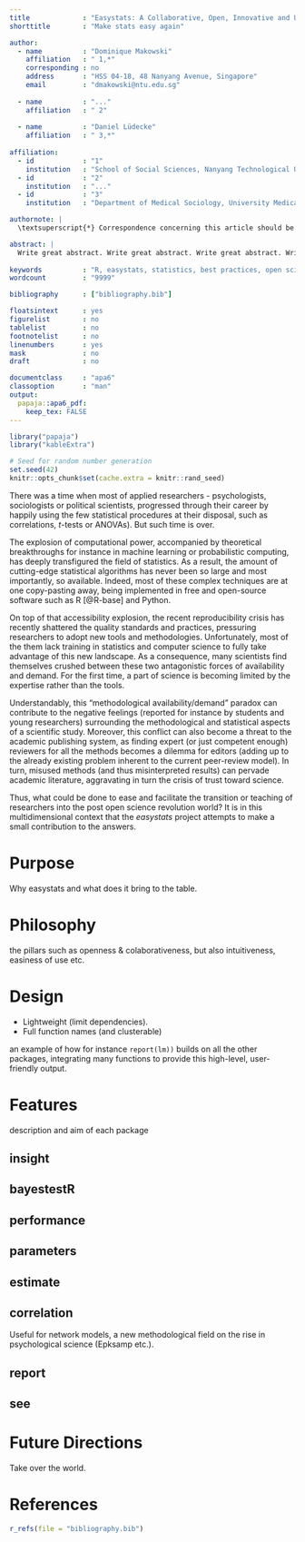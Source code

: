 ```yaml
---
title             : "Easystats: A Collaborative, Open, Innovative and User-friendly Collection of Tools for Data Science"
shorttitle        : "Make stats easy again"

author: 
  - name          : "Dominique Makowski"
    affiliation   : " 1,*"
    corresponding : no
    address       : "HSS 04-18, 48 Nanyang Avenue, Singapore"
    email         : "dmakowski@ntu.edu.sg"
    
  - name          : "..."
    affiliation   : " 2"
    
  - name          : "Daniel Lüdecke"
    affiliation   : " 3,*"
    
affiliation:
  - id            : "1"
    institution   : "School of Social Sciences, Nanyang Technological University, Singapore"
  - id            : "2"
    institution   : "..."
  - id            : "3"
    institution   : "Department of Medical Sociology, University Medical Center Hamburg-Eppendorf, Germany"

authornote: |
  \textsuperscript{*} Correspondence concerning this article should be addressed to Dominique Makowski (HSS 04-18, 48 Nanyang Avenue, Singapore; dmakowski@ntu.edu.sg) and Daniel Lüdecke (W37, 8. Stock, Martinistrasse 52, Hamburg, Germany; d.luedecke@uke.de).

abstract: |
  Write great abstract. Write great abstract. Write great abstract. Write great abstract. Write great abstract. Write great abstract. Write great abstract. Write great abstract. Write great abstract. Write great abstract. Write great abstract. Write great abstract. Write great abstract. Write great abstract. Write great abstract. Write great abstract. Write great abstract. Write great abstract. Write great abstract. Write great abstract. Write great abstract. Write great abstract. Write great abstract. Write great abstract. Write great abstract.
  
keywords          : "R, easystats, statistics, best practices, open science"
wordcount         : "9999"

bibliography      : ["bibliography.bib"]

floatsintext      : yes
figurelist        : no
tablelist         : no
footnotelist      : no
linenumbers       : yes
mask              : no
draft             : no

documentclass     : "apa6"
classoption       : "man"
output: 
  papaja::apa6_pdf:
    keep_tex: FALSE
---
```


```r
library("papaja")
library("kableExtra")
```

```r
# Seed for random number generation
set.seed(42)
knitr::opts_chunk$set(cache.extra = knitr::rand_seed)
```


<!-- Introduction -->

There was a time when most of applied researchers - psychologists, sociologists or political scientists, progressed through their career by happily using the few statistical procedures at their disposal, such as correlations, *t*-tests or ANOVAs). But such time is over. 

The explosion of computational power, accompanied by theoretical breakthroughs for instance in machine learning or probabilistic computing, has deeply transfigured the field of statistics. As a result, the amount of cutting-edge statistical algorithms has never been so large and most importantly, so available. Indeed, most of these complex techniques are at one copy-pasting away, being implemented in free and open-source software such as R [@R-base] and Python.

On top of that accessibility explosion, the recent reproducibility crisis has recently shattered the quality standards and practices, pressuring researchers to adopt new tools and methodologies. Unfortunately, most of the them lack training in statistics and computer science to fully take advantage of this new landscape. As a consequence, many scientists find themselves crushed between these two antagonistic forces of availability and demand. For the first time, a part of science is becoming limited by the expertise rather than the tools.

Understandably, this "methodological availability\/demand" paradox can contribute to the negative feelings (reported for instance by students and young researchers) surrounding the methodological and statistical aspects of a scientific study. Moreover, this conflict can also become a threat to the academic publishing system, as finding expert (or just competent enough) reviewers for all the methods becomes a dilemma for editors (adding up to the already existing problem inherent to the current peer-review model). In turn, misused methods (and thus misinterpreted results) can pervade academic literature, aggravating in turn the crisis of trust toward science.

Thus, what could be done to ease and facilitate the transition or teaching of researchers into the post open science revolution world? It is in this multidimensional context that the *easystats* project attempts to make a small contribution to the answers.


# Purpose

Why easystats and what does it bring to the table.




# Philosophy

the pillars such as openness & colaborativeness, but also intuitiveness, easiness of use etc.

# Design

- Lightweight (limit dependencies).
- Full function names (and clusterable)

an example of how for instance `report(lm))` builds on all the other packages, integrating many functions to provide this high-level, user-friendly output.

# Features

description and aim of each package

## insight

## bayestestR

## performance

## parameters

## estimate

## correlation

Useful for network models, a new methodological field on the rise in psychological science (Epksamp etc.).

## report

## see

# Future Directions

Take over the world.



\newpage

# References
```r
r_refs(file = "bibliography.bib")
```

\begingroup
\setlength{\parindent}{-0.5in}
\setlength{\leftskip}{0.5in}

<div id = "refs"></div>
\endgroup
